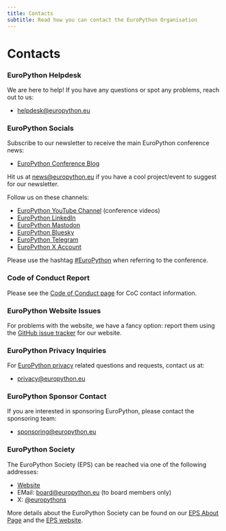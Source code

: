 ```yaml
---
title: Contacts
subtitle: Read how you can contact the EuroPython Organisation
---
```


# Contacts

### EuroPython Helpdesk

We are here to help! If you have any questions or spot any problems, reach out
to us:

- [helpdesk@europython.eu](mailto:helpdesk@europython.eu)

### EuroPython Socials

Subscribe to our newsletter to receive the main EuroPython conference news:

- [EuroPython Conference Blog](https://blog.europython.eu/#/portal/signup)

Hit us at [news@europython.eu](mailto:news@europython.eu) if you have a cool
project/event to suggest for our newsletter.

Follow us on these channels:

- [EuroPython YouTube Channel](https://europython.tv/) (conference videos)
- [EuroPython LinkedIn](https://www.linkedin.com/company/europython)
- [EuroPython Mastodon](https://fosstodon.org/@europython)
- [EuroPython Bluesky](https://bsky.app/profile/europython.bsky.social)
- [EuroPython Telegram](https://t.me/+dEi3nIHzGRw0YjQy)
- [EuroPython X Account](https://x.com/europython)

Please use the hashtag [#EuroPython](https://x.com/hashtag/EuroPython)
when referring to the conference.

### Code of Conduct Report

Please see the [Code of Conduct page](https://www.europython-society.org/coc/)
for CoC contact information.

### EuroPython Website Issues

For problems with the website, we have a fancy option: report them using the
[GitHub issue tracker](https://github.com/EuroPython/website/issues)
for our website.

### EuroPython Privacy Inquiries

For [EuroPython privacy](https://www.europython-society.org/privacy/) related
questions and requests, contact us at:

- [privacy@europython.eu](mailto:privacy@europython.eu)

### EuroPython Sponsor Contact

If you are interested in sponsoring EuroPython, please contact the sponsoring
team:

- [sponsoring@europython.eu](mailto:sponsoring@europython.eu)

### EuroPython Society

The EuroPython Society (EPS) can be reached via one of the following addresses:

- [Website](https://www.europython-society.org/)
- EMail: [board@europython.eu](mailto:board@europython.eu) (to board members
  only)
- X: [@europythons](https://x.com/europythons)

More details about the EuroPython Society can be found on our
[EPS About Page](https://www.europython-society.org/about/) and the
[EPS website](https://www.europython-society.org/).
